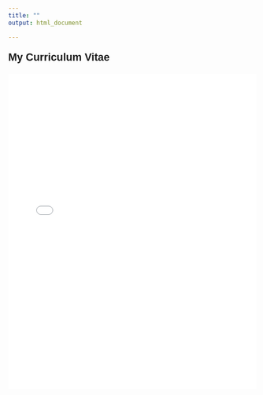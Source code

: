 ---
title: ""
output: html_document

---

<p style="font-family: Helvetica, sans-serif; font-size:16pt; font-style:Helvetica">
**My Curriculum Vitae**
</p>


<embed src="files/CV_Murgolo.pdf" type="application/pdf" width="100%" height="640em">